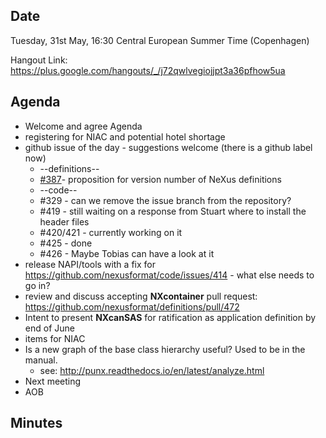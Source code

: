 ==Date==

Tuesday, 31st May, 16:30 Central European Summer Time (Copenhagen)

Hangout Link: https://plus.google.com/hangouts/_/j72qwlvegiojjpt3a36pfhow5ua

==Agenda==

* Welcome and agree Agenda
* registering for NIAC and potential hotel shortage
* github issue of the day - suggestions welcome (there is a github label now)
** --definitions--
** [https://github.com/nexusformat/definitions/issues/387#issuecomment-219328772 #387]- proposition for version number of NeXus definitions
** --code--
** #329 - can we remove the issue branch from the repository?
** #419 - still waiting on a response from Stuart where to install the header files
** #420/421 - currently working on it
** #425 - done
** #426 - Maybe Tobias can have a look at it
* release NAPI/tools with a fix for https://github.com/nexusformat/code/issues/414 - what else needs to go in?
* review and discuss accepting '''NXcontainer''' pull request: https://github.com/nexusformat/definitions/pull/472
* Intent to present '''NXcanSAS''' for ratification as application definition by end of June
* items for NIAC
* Is a new graph of the base class hierarchy useful?  Used to be in the manual.
** see:  http://punx.readthedocs.io/en/latest/analyze.html
* Next meeting
* AOB

==Minutes==